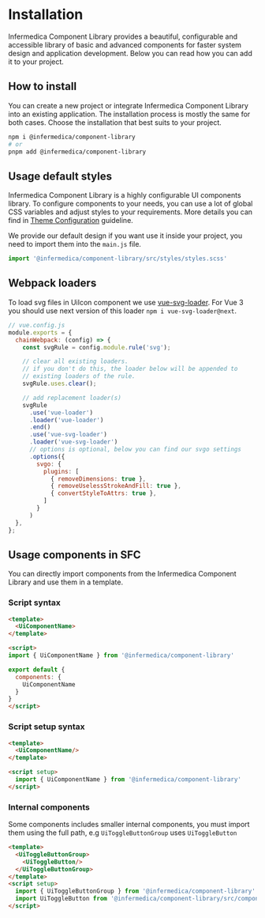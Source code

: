 
<Meta title="Getting Started/Development Guide/Installation"/>

# Installation
Infermedica Component Library provides a beautiful, configurable and accessible library of basic and advanced components for faster system design and application development.
Below you can read how you can add it to your project.

<PageOutline/>

## How to install
You can create a new project or integrate Infermedica Component Library into an existing application. The installation process is mostly
the same for both cases. Choose the installation that best suits to your project.

```bash
npm i @infermedica/component-library
# or
pnpm add @infermedica/component-library
```

## Usage default styles
Infermedica Component Library is a highly configurable UI components library. To configure components to your needs, you can use a lot of global
CSS variables and adjust styles to your requirements. More details you can find in <a href="/docs/getting-started-development-guide-theme-configuration--page">Theme Configuration</a> guideline.

We provide our default design if you want use it inside your project, you need to import them into the `main.js` file.

```js
import '@infermedica/component-library/src/styles/styles.scss'
```

## Webpack loaders
To load svg files in UiIcon component we use [vue-svg-loader](https://www.npmjs.com/package/vue-svg-loader).
For Vue 3 you should use next version of this loader `npm i vue-svg-loader@next`.

```js
// vue.config.js
module.exports = {
  chainWebpack: (config) => {
    const svgRule = config.module.rule('svg');

    // clear all existing loaders.
    // if you don't do this, the loader below will be appended to
    // existing loaders of the rule.
    svgRule.uses.clear();

    // add replacement loader(s)
    svgRule
      .use('vue-loader')
      .loader('vue-loader')
      .end()
      .use('vue-svg-loader')
      .loader('vue-svg-loader')
      // options is optional, below you can find our svgo settings
      .options({
        svgo: {
          plugins: [
            { removeDimensions: true },
            { removeUselessStrokeAndFill: true },
            { convertStyleToAttrs: true },
          ]
        }
      )
  },
};
```

## Usage components in SFC
You can directly import components from the Infermedica Component Library and use them in a template.

### Script syntax

```html
<template>
  <UiComponentName>
</template>

<script>
import { UiComponentName } from '@infermedica/component-library'

export default {
  components: {
    UiComponentName
  }
}
</script>
```

### Script setup syntax

```html
<template>
  <UiComponentName/>
</template>

<script setup>
  import { UiComponentName } from '@infermedica/component-library'
</script>
```

### Internal components
Some components includes smaller internal components, you must import them using the full path, e.g `UiToggleButtonGroup` uses `UiToggleButton`

```html
<template>
  <UiToggleButtonGroup>
    <UiToggleButton/>
  </UiToggleButtonGroup>
</template>
<script setup>
  import { UiToggleButtonGroup } from '@infermedica/component-library'
  import UiToggleButton from '@infermedica/component-library/src/components/molecules/UiToggleButtonGroup/_internal/UiToggleButton.vue';
</script>
```
